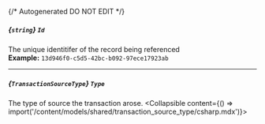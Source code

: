 {/* Autogenerated DO NOT EDIT  */}

##### *{`string`}* `Id`
The unique identitifer of the record being referenced
<br/>
**Example:** `13d946f0-c5d5-42bc-b092-97ece17923ab`

---
##### *{`TransactionSourceType`}* `Type`
The type of source the transaction arose.
<Collapsible content={() => import('/content/models/shared/transaction_source_type/csharp.mdx')}>
</Collapsible>

